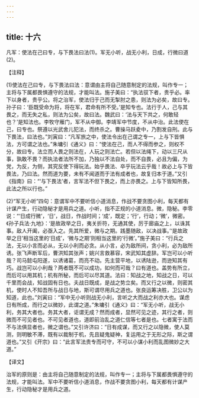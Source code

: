 ```yaml
---
---
---
```

title: 十六
---



凡军：使法在己曰专，与下畏法曰法(1)。军无小听，战无小利，日成，行微曰道(2)。

【注释】

(1)使法在己曰专，与下畏法曰法：意谓由主将自己随意制定的法规，叫作专一；主将与下属都畏惧遵守的法规，才能叫法。施子美曰：“执法驭下者，贵乎必。率下以身者，贵乎公。将之治军，使法归于己而无掣肘之患，则法为必矣，故曰专。孙子曰：‘臣既受命为将，将在军，君命有所不受。’是知专也。法行于人，己与其畏之，而无失之私，则法为公矣，故曰法。魏武曰：‘法与天下共之，何敢轻也？’是知法也。李牧守雁门，军不从中御。李靖军中节度，不从中治。此法使在己，曰专也。祭遵以光武舍儿犯法，而终杀之。曹操马跃夌中，乃割发自刑。此与下畏法，曰法也。”刘寅曰：“凡军旅之中，使法令出在己谓之专一，上与下皆惧法，方可谓之法也。”朱墉引《通义》曰：“使法在己，而人不得而参之，则权不分，故曰专。法立而人畏之则法在，人玩之则法亡。若但以法绳下，动以三尺从事，孰敢不畏？而执法者法所不加，乃独以不法自处，而不自畏，必且为偏，为党，为反，为侧，其究反使下得玩法。始乎畏法、卒乎玩法云乎哉！故必上与下皆畏法，乃曰法。然而道为要，未有不闻道而于法有成者也，故复归本于道。”又引《指南》曰：“‘与下畏法’者，言军法不但下畏之，而上亦畏之。上与下皆知所畏，此法之所以行也。”

(2)“军无小听”四句：意谓军中不要听信小道消息，作战不要贪图小利，每天都有计谋产生，行动隐秘才是用兵之道。小听，指不正规的小道消息。微，隐秘。李零说：“‘日成行微’，‘日’，战日，作战时间；‘成’，既定；‘行’，行动；‘微’，微密。《孙子兵法·九地》：‘是故政举之日，夷关折符，无通其使，厉于廊庙之上，以诛其事。敌人开阖，必亟入之。先其所爱，微与之期。践墨随敌，以决战事。’‘是故政举之日’相当这里的‘日成’，‘微与之期’则相当这里的‘行微’。”施子美曰：“行兵之法，无以小言而必从，无以小利而必贪。从小言，必为敌所间，贪小利，必为敌所诱。张飞声断军后，曹洪知其张声；姚兴言救慕容，宋武知其虚辞。军岂可以小听哉？司马懿屯阳遂，以诱诸葛，而亮不动。先主营平地，以诱陆逊，而逊知其有巧。战岂可以小利哉？两者既不可以成功，如何而可哉？曰有道也。盖势有所立，而后可以用其机；机有所秘，而后可以尽其道。法曰：知战之地，知战之日，可以千里而会战，知战固有日也。夫战日既成，是战之势立矣。而又行之以微，则密其机，使时人不知吾所与战日与地，斯可谓尽用兵之道也。张良运筹决胜，卫公以为知道，此也。”刘寅曰：“军中无小听则战无小利，言听之大而战之利亦大也。谋虑日有所成，而行之以微妙，此谓之道。”朱墉引《通义》曰：“军无小听，战无小利，务其大者也。务其大者，讵谓无成？然而成者，显然可见之迹，其行之者，则微而不可见者也。不可见者道也，道即前治乱之道仁信等七者是也。七者寓于法而不与法俱显者也，微之谓也。”又引许济曰：“日有成谋，而又行之以隐微，使人莫测，则明敏不滞，既有以裁制于机，先且疑鬼疑神，复运用之于无形之际，斯之谓道也。”又引《开宗》曰：“此言军法贵专而可守，不可以小谋小利而乱图微妙之大道。”

【译文】

治军的原则是：由主将自己随意制定的法规，叫作专一；主将与下属都畏惧遵守的法规，才能叫法。军中不要听信小道消息，作战不要贪图小利，每天都有计谋产生，行动隐秘才是用兵之道。
